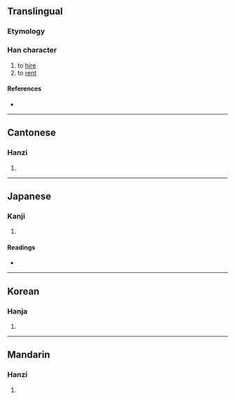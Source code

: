 {{character info/new}}
==Translingual==

===Etymology===
{{Han etym}}

===Han character===
{{Han char|rn=9|rad=人|as=12|sn=14|four=23214|canj=OYFU|ids=⿰亻就}}

# to [[hire]]
# to [[rent]]

====References====
* {{Han ref|kx=0117.120|dkj=01115|dj=0248.180|hdz=10221.020|uh=50E6|ud=20710|bh=E0F0|bd=57584}}

----

==Cantonese==

===Hanzi===
{{yue-hanzi|jyut=[[zau6]]|y=jau6}}

# {{defn|lang=yue|sort=人12}}

----

==Japanese==

===Kanji===
{{ja-kanji|grade=|rs=人12}}

# {{defn|lang=ja|sort=人12}} <!-- line may be deleted if/when POS headers are added -->

====Readings====
* {{ja-readings|on=[[しゅう]] (shū), [[しゅ]] (shu)|kun=[[かりる]] (kariru), [[おくる]] (okuru), [[あつまる]] (atsumaru)}}

----

==Korean==

===Hanja===
{{ko-hanja|hangeul=추|rv=chu|mr=ch'u}}

# {{defn|lang=ko|sort=人12}}

----

==Mandarin==

===Hanzi===
{{cmn-hanzi|pin=[[jiù]] ([[jiu4]])|wg=chiu<sup>4</sup>}}

# {{defn|lang=cmn|sort=人12}}